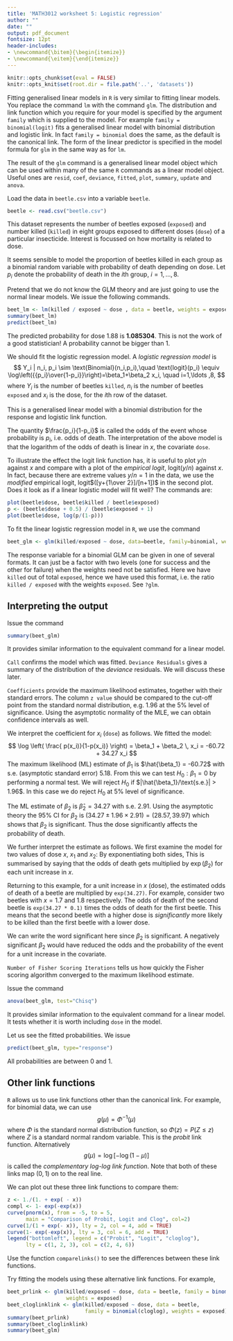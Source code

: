 ```yaml
---
title: 'MATH3012 worksheet 5: Logistic regression'
author: ""
date: ""
output: pdf_document
fontsize: 12pt
header-includes:
- \newcommand{\bitem}{\begin{itemize}}
- \newcommand{\eitem}{\end{itemize}}
---
```


```r
knitr::opts_chunk$set(eval = FALSE)
knitr::opts_knit$set(root.dir = file.path('..', 'datasets'))
```


Fitting generalised linear models in `R` is very similar to fitting
linear models. You replace the command `lm` with the command
`glm`. The distribution and link function which you require for your model
is specified by the argument `family` which is supplied to the model.
For example `family = binomial(logit)` fits a generalised linear
model with binomial distribution and logistic link.
In fact `family = binomial` does the same, as the default
is the canonical link.
The form of the linear predictor is specified in the model formula
for `glm` in the same way as for `lm`.

The result of the `glm` command is a generalised linear model object
which can be used within many of the same `R` commands as a linear model
object.
Useful ones are `resid`, `coef`, `deviance`, `fitted`,
`plot`, `summary`, `update` and `anova`.

Load the data in `beetle.csv` into a variable `beetle`.
```r
beetle <- read.csv("beetle.csv")
```

This dataset represents the number of beetles exposed (`exposed`) and number 
killed (`killed`) in eight groups exposed to different doses (`dose`)
of a particular insecticide. Interest is focussed on how mortality is 
related to dose.

It seems sensible to model the proportion of beetles killed in each
group as a binomial random variable with probability of death
depending on dose. Let $p_i$ denote the probability of death in the $i$th group, 
$i=1, \ldots, 8.$

Pretend  that we  do not know the GLM theory and are just going to
use the normal linear models. We issue the following  commands.

```r
beet_lm <- lm(killed / exposed ~ dose , data = beetle, weights = exposed)
summary(beet_lm)
predict(beet_lm)
```

The predicted  probability for dose 1.88 is **1.085304**. This is not the work
of a good statistician! A probability cannot be bigger than 1.

We should fit  the logistic regression model.
A *logistic regression model* is
$$
Y_i | n_i, p_i \sim \text{Binomial}(n_i,p_i),\quad
\text{logit}(p_i) \equiv
\log\left({{p_i}\over{1-p_i}}\right)=\beta_1+\beta_2 x_i, \quad i=1,\ldots ,8,
$$
where $Y_i$ is the number of beetles `killed`, $n_i$ is the number of beetles
`exposed` and $x_i$ is the dose, for the $i$th row of the dataset.

This is a generalised linear model with a binomial distribution for
the response and logistic link function.

The quantity $\frac{p_i}{1-p_i}$ is called the odds of the event whose probability
is $p_i$, i.e. odds of death. The interpretation of the above model is that the
logarithm of the odds of death is linear in $x$, the covariate `dose`.

To illustrate the effect the logit link function has, it is useful to plot
$y/n$ against $x$ and compare with a plot of the *empirical logit*,
$\text{logit}(y/n)$ against $x$.
In fact, because there are extreme values $y/n=1$ in the data, we
use the *modified* empirical logit, logit$([y+{1\over 2}]/[n+1])$ in the
second plot. Does it look as if a linear logistic model will fit well?
The commands are:
```r
plot(beetle$dose, beetle$killed / beetle$exposed)
p <- (beetle$dose + 0.5) / (beetle$exposed + 1)
plot(beetle$dose, log(p/(1-p)))
```


To fit the linear logistic regression model in `R`, we use the command
```r
beet_glm <- glm(killed/exposed ~ dose, data=beetle, family=binomial, weights=exposed)
```

The response variable for a binomial GLM can be given in one of several formats.
It can just be a factor with two levels (one for success and the other for failure) when the
weights need not be satisfied. Here we have `killed` out of total `exposed`, hence we have used this
format, i.e. the ratio `killed / exposed` with the weights `exposed`.
See `?glm`.


## Interpreting the output


Issue the command 
```r
summary(beet_glm)
```
It provides
similar information to the equivalent command for a linear model.

\bitem
\item `Call` confirms the model which was fitted.
\item `Deviance Residuals` gives a summary of the distribution of the
*deviance* residuals. We will discuss these later.
\item `Coefficients` provide the maximum likelihood estimates,
together with their standard errors. The column `z value` should be
 compared to the cut-off point from the standard normal distribution,
e.g. 1.96 at the $5\%$ level of significance.  Using the asymptotic
normality of the MLE, we can obtain confidence intervals as well.
\eitem

We interpret the coefficient for $x_i$ (`dose`) as follows.
We fitted  the model:
$$
\log \left( \frac{ p(x_i)}{1-p(x_i)} \right)
= \beta_1 + \beta_2 \, x_i = -60.72 + 34.27 x_i
$$
The maximum likelihood (ML) estimate of $\beta_1$ is $\hat{\beta_1} = -60.72$ with s.e.
(asymptotic standard error) 5.18.  From this we can test $H_0: \beta_1 =0$
by performing a normal test.  We will reject $H_0$ if
$|\hat{\beta_1}/\text{s.e.}| > 1.96$. In this case we do reject $H_0$ at $5\%$
level of significance.

The ML estimate of $\beta_2$ is $\hat{\beta}_2 = 34.27$ with s.e.
2.91.  Using the asymptotic theory the 95\% CI for $\beta_2$ is
$(34.27 \pm 1.96 \times 2.91) = (28.57, 39.97)$ which shows that $\beta_2$ is significant.
Thus the dose significantly affects the probability of death.

We further interpret the estimate  as follows. We first examine the model for two
values of dose $x$, 
$x_1$ and $x_2$:
\begin{align*}
\log \left( \frac{ p(x_2)}{1-p(x_2)} \right) &= \beta_1 + \beta_2 \, x_2 \\
&= \beta_1 + \beta_2 \, x_1 + \beta_2 (x_2 - x_1) \\
&=  \log \left( \frac{ p(x_1)}{1-p(x_1)} \right) +   \beta_2 (x_2 - x_1).
\end{align*}
By exponentiating both sides,
\begin{align*}
\frac{p(x_2)}{1-p(x_2)} &=   \frac{ p(x_1)}{1-p(x_1) } e^{ \beta_2 (x_2 - x_1)} \\
   &=   \frac{ p(x_1)}{1-p(x_1) } \, e^{ \beta_2}. \\
\text{Odds of death for $x_2$}  &= \text{Odds of death for $(x_2-1)$} \times  e^{\beta_2}.
\end{align*}
This is summarised by saying that the odds of death gets multiplied by $\exp(\beta_2)$ for each
unit increase in $x$.

Returning to this example, for a unit increase in $x$ (dose),
the estimated odds of death of a beetle are multiplied by `exp(34.27)`.  For example,
consider two beetles  with $x= 1.7$ and 1.8 respectively.  The odds of death of the second beetle
is `exp(34.27 * 0.1)` times the odds of death for the first beetle.
This means that the second beetle with a higher dose is *significantly*
more likely to be killed than the first beetle with a lower dose.

We can write the word significant here since $\beta_2$ is significant. A negatively significant
$\beta_2$ would have reduced the odds and the probability of the event for a unit increase in the
covariate.

`Number of Fisher Scoring Iterations` tells us how quickly the
Fisher scoring algorithm converged to the maximum likelihood estimate.

Issue the command 
```r
anova(beet_glm, test="Chisq")
```
It provides
similar information to the equivalent command for a linear model. It tests
whether it is worth including `dose` in the model.

Let us see  the fitted probabilities.  We issue
```r
predict(beet_glm, type="response")
```
All probabilities are between 0 and 1.

## Other link functions
`R` allows us to use link functions other than the canonical link.
For example, for binomial data, we can use
$$
g(\mu)=\Phi^{-1}(\mu)
$$
where $\Phi$ is the standard normal distribution function, so
$\Phi(z)=P(Z\le z)$ where $Z$ is a standard normal random variable.
This is the *probit* link function.
Alternatively
$$
g(\mu)=\log[-\log(1-\mu)]
$$
is called the *complementary log-log link function*.
Note that both of these links map $(0,1)$ on to the real line.

We can plot out these three link functions to compare them:
```r
z <- 1./(1. + exp( - x))
compl <- 1- exp(-exp(x))
curve(pnorm(x), from = -5, to = 5,
      main = "Comparison of Probit, Logit and Clog", col=2)
curve(1/(1 + exp(- x)), lty = 2, col = 4, add = TRUE)
curve(1- exp(-exp(x)), lty = 3, col = 6, add = TRUE)
legend("bottomleft", legend = c("Probit", "Logit", "cloglog"),
      lty = c(1, 2, 3), col = c(2, 4, 6))
```

Use the function `comparelinks()` to see the differences between these
link functions.

Try fitting the  models using these alternative link functions.
For example,

```r
beet_prlink <- glm(killed/exposed ~ dose, data = beetle, family = binomial(probit), 
                   weights = exposed)
beet_cloglinklink <- glm(killed/exposed ~ dose, data = beetle, 
                         family = binomial(cloglog), weights = exposed)
summary(beet_prlink)
summary(beet_cloglinklink)
summary(beet_glm)
```



